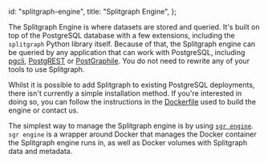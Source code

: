   id: "splitgraph-engine",
  title: "Splitgraph Engine",
};

The Splitgraph Engine is where datasets are stored and queried. It's built on top of the PostgreSQL
database with a few extensions, including the `splitgraph` Python library itself. Because of that,
the Splitgraph engine can be queried by any application that can work with PostgreSQL, including
[pgcli](https://www.pgcli.com/), [PostgREST](https://postgrest.org/) or
[PostGraphile](https://www.graphile.org/postgraphile/). You do not need to rewrite any of your
tools to use Splitgraph.

Whilst it is possible to add Splitgraph to existing PostgreSQL deployments, there isn't currently
a simple installation method. If you're interested in doing so, you can follow the instructions
in the [Dockerfile](https://github.com/splitgraph/splitgraph/blob/master/engine/Dockerfile) used
to build the engine or contact us.

The simplest way to manage the Splitgraph engine is by using [`sgr engine`](../sgr/engine-management/engine-add). `sgr engine` is a
wrapper around Docker that manages the Docker container the Splitgraph engine runs in, as well as
Docker volumes with Splitgraph data and metadata.

